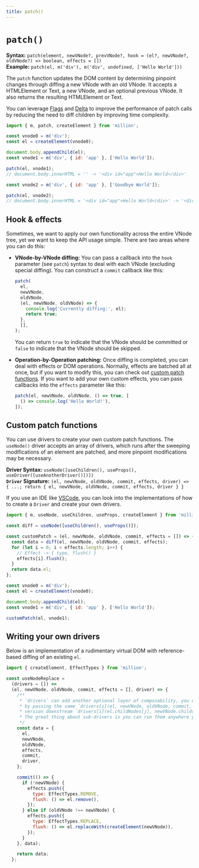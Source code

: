 ```yaml
---
title: patch()
---
```


# `patch()`

**Syntax:** `patch(element, newVNode?, prevVNode?, hook = (el?, newVNode?, oldVNode?) => boolean, effects = [])`\
**Example:** `patch(el, m('div'), m('div', undefined, ['Hello World']))`

The `patch` function updates the DOM content by determining pinpoint changes through diffing a new VNode with an old VNode. It accepts a HTMLElement or Text, a new VNode, and an optional previous VNode. It also returns the resulting HTMLElement or Text.

You can leverage [Flags](/docs/api/advanced/flags) and [Delta](/docs/api/advanced/delta) to improve the performance of patch calls by reducing the need to diff children by improving time complexity.

```js
import { m, patch, createElement } from 'million';

const vnode0 = m('div');
const el = createElement(vnode0);

document.body.appendChild(el);
const vnode1 = m('div', { id: 'app' }, ['Hello World']);

patch(el, vnode1);
// document.body.innerHTML = '' -> '<div id="app">Hello World</div>'

const vnode2 = m('div', { id: 'app' }, ['Goodbye World']);

patch(el, vnode2);
// document.body.innerHTML = '<div id="app">Hello World</div>' -> '<div id="app">Goodbye World</div>'
```

## Hook & effects

Sometimes, we want to apply our own functionality across the entire VNode tree, yet we want to keep the API usage simple. There are two areas where you can do this:

- **VNode-by-VNode diffing:** You can pass a callback into the `hook` parameter (see `patch`) syntax to deal with each VNode (excluding special diffing). You can construct a `commit` callback like this:

  ```js
  patch(
    el,
    newVNode,
    oldVNode,
    (el, newVNode, oldVNode) => {
      console.log('Currently diffing:', el);
      return true;
    },
    [],
  );
  ```

  You can return `true` to indicate that the VNode should be committed or `false` to indicate that the VNode should be skipped.

- **Operation-by-Operation patching:** Once diffing is completed, you can deal with effects or DOM operations. Normally, effects are batched all at once, but if you want to modify this, you can check out [custom patch functions](#custom-patch-functions). If you want to add your own custom effects, you can pass callbacks into the `effects` parameter like this:

  ```js
  patch(el, newVNode, oldVNode, () => true, [
    () => console.log('Hello World!'),
  ]);
  ```

## Custom patch functions

You can use drivers to create your own custom patch functions. The `useNode()` driver accepts an array of drivers, which runs after the sweeping modifications of an element are patched, and more pinpoint modifications may be necessary.

**Driver Syntax:** `useNode([useChildren(), useProps(), useDriver([useAnotherDriver()])])`\
**`Driver` Signature:** `(el, newVNode, oldVNode, commit, effects, driver) => { ...; return { el, newVNode, oldVNode, commit, effects, driver } }`

If you use an IDE like [VSCode](https://code.visualstudio.com/), you can look into the implementations of how to create a `Driver` and create your own drivers.

```js
import { m, useNode, useChildren, useProps, createElement } from 'million';

const diff = useNode([useChildren(), useProps()]);

const customPatch = (el, newVNode, oldVNode, commit, effects = []) => {
  const data = diff(el, newVNode, oldVNode, commit, effects);
  for (let i = 0; i < effects.length; i++) {
    // Effect -> { type, flush() }
    effects[i].flush();
  }
  return data.el;
};

const vnode0 = m('div');
const el = createElement(vnode0);

document.body.appendChild(el);
const vnode1 = m('div', { id: 'app' }, ['Hello World']);

customPatch(el, vnode1);
```

## Writing your own drivers

Below is an implementation of a rudimentary virtual DOM with reference-based diffing of an existing `el`.

```js
import { createElement, EffectTypes } from 'million';

const useNodeReplace =
  (drivers = []) =>
  (el, newVNode, oldVNode, commit, effects = [], driver) => {
    /**
     * `drivers` can add another optional layer of composability, you can run the drivers
     * by passing the same `drivers[i](el, newVNode, oldVNode, commit, effects, driver)`, or a manipulated
     * version downstream `drivers[i](el.childNodes[j], newVNode.children[j], undefined, commit, effects, driver)`.
     * The great thing about sub-drivers is you can run them anywhere you want inside the driver!
     */
    const data = {
      el,
      newVNode,
      oldVNode,
      effects,
      commit,
      driver,
    };

    commit(() => {
      if (!newVNode) {
        effects.push({
          type: EffectTypes.REMOVE,
          flush: () => el.remove(),
        });
      } else if (oldVNode !== newVNode) {
        effects.push({
          type: EffectTypes.REPLACE,
          flush: () => el.replaceWith(createElement(newVNode)),
        });
      }
    }, data);

    return data;
  };
```
